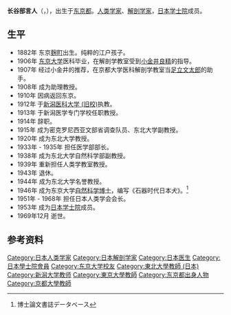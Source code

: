 {{unreferenced|time=2020-01-28}}
{{like-resume|time=2020-01-28}}
'''长谷部言人'''（{{jpn|j=長谷部言人|rm=Hasebe Kotondo}}，{{bd|1882年|6月10日|1969年|12月3日|catIdx=H长谷}}），出生于[[东京都|东京都]]。[[人类学家|人类学家]]、[[解剖学家|解剖学家]]，[[日本学士院|日本学士院]]成员。

== 生平 ==
*1882年 东京[[麹町|麹町]]出生。纯粹的江户孩子。
*1906年 [[东京大学|东京大学]]医科毕业，在解剖学教室受到[[小金井良精|小金井良精]]的指导。
*1907年 经过小金井的推荐，在京都大学医科解剖学教室当[[足立文太郎|足立文太郎]]的助手。
*1908年 成为助理教授。
*1910年 因病返回东京。
*1912年 于[[新潟医科大学_(旧校)|新潟医科大学 (旧校)]]执教。
*1913年 于新潟医学专门学校任职教授。
*1914年 辞职。
*1915年 成为密克罗尼西亚文部省调查队员、东北大学副教授。
*1920年 成为东北大学教授。
*1933年 - 1935年 担任医学部部长。
*1938年 成为东北大学自然科学部副教授。
*1939年 重新担任人类学教室教授。
*1943年 退休。
*1944年 成为东北大学名誉教授。
*1946年 成为东京大学[[自然科学博士|自然科学博士]]，编写《石器时代日本犬》。<ref>博士論文書誌データベース</ref>  
*1951年 - 1968年 担任日本人类学会会长。
*1953年 成为[[日本学士院|日本学士院]]成员。
*1969年12月 逝世。

== 参考资料 ==
<references/>

{{人类学家小作品}}
{{日本学者小作品}}
{{normdaten}}
{{DEFAULTSORT:Hasebe Kotondo}}
[[Category:日本人类学家|Category:日本人类学家]]
[[Category:日本解剖学家|Category:日本解剖学家]]
[[Category:日本医生|Category:日本医生]]
[[Category:日本學士院會員|Category:日本學士院會員]]
[[Category:东京大学校友|Category:东京大学校友]]
[[Category:東北大學教師_(日本)|Category:東北大學教師 (日本)]]
[[Category:新潟大学教师|Category:新潟大学教师]]
[[Category:東京大學教師|Category:東京大學教師]]
[[Category:东京都出身人物|Category:东京都出身人物]]
[[Category:京都大學教師|Category:京都大學教師]]